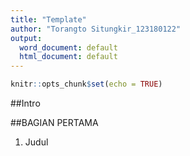 ```yaml
---
title: "Template"
author: "Torangto Situngkir_123180122"
output:
  word_document: default
  html_document: default
---
```


```r
knitr::opts_chunk$set(echo = TRUE)
```

##Intro
 
##BAGIAN PERTAMA

1. Judul 
```r
  
```
